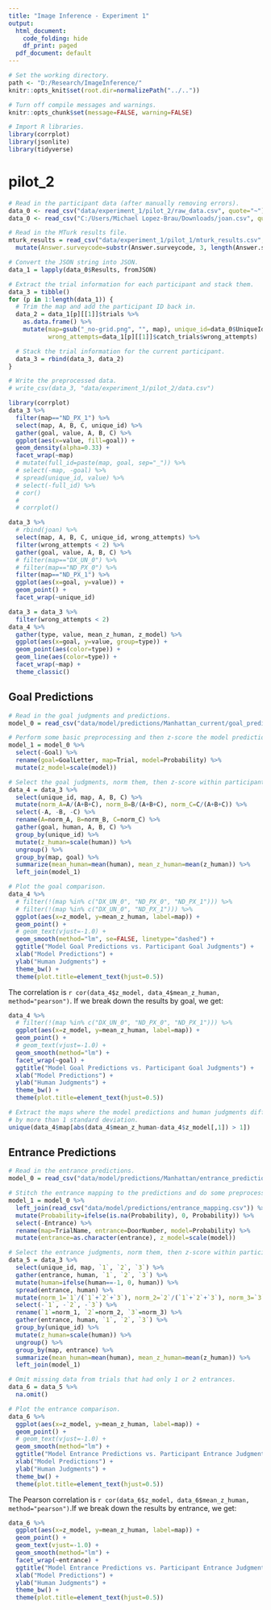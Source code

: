 ```yaml
---
title: "Image Inference - Experiment 1"
output:
  html_document:
    code_folding: hide
    df_print: paged
  pdf_document: default
---
```


```r
# Set the working directory.
path <- "D:/Research/ImageInference/"
knitr::opts_knit$set(root.dir=normalizePath("../.."))

# Turn off compile messages and warnings.
knitr::opts_chunk$set(message=FALSE, warning=FALSE)
```

```r
# Import R libraries.
library(corrplot)
library(jsonlite)
library(tidyverse)
```
<!--
# pilot_0

Some of the supplemental information collected from participants was lost due to lack of sanitizing inputs:

- Participant 5YIBOVS: Questionnaire cut off after "problems". Reconstructing form with blank entries.
- Participant Gx3kOR2: Questionnaire cut off in the middle of their response in "problems". Ending response at current location and reconstructing form with blank entries.
- Participant 9UhOHcJ: Questionnaire cut off in the middle of their response in "problems". Ending response at current location and reconstructing form with blank entries.

```r
# Read in the participant data (after manually removing errors).
data_0 <- read_csv("data/experiment_1/pilot_0/clean_data.csv", quote="~")

# Read in the MTurk results file.
mturk_results = read_csv("data/experiment_1/pilot_0/mturk_results.csv", col_names=TRUE) %>%
  mutate(Answer.surveycode=substr(Answer.surveycode, 3, length(Answer.surveycode)))

# Filter out any duplicate database entries based on the MTurk results file.
duplicates <- setdiff(data_0$UniqueId, mturk_results$Answer.surveycode)
data_1 <- data_0 %>%
  filter(!(UniqueId %in% duplicates))

# Convert the JSON string into JSON.
data_2 = lapply(data_1$Results, fromJSON)

# Extract the trial information for each participant and stack them.
data_4 = tibble()
for (p in 1:length(data_2)) {
  # Trim the layout and add the participant ID back in.
  data_3 = data_2[p][[1]]$trials %>%
    as.data.frame() %>%
    mutate(layout=gsub("_no-grid.png", "", layout), unique_id=data_1$UniqueId[p])

  # Stack the trial information for the current participant.
  data_4 = rbind(data_4, data_3)
}

# Write the preprocessed data.
# write_csv(data_4, "data/experiment_1/pilot_0/data.csv")
```

## Goal Predictions

```r
# Read in the goal judgments and predictions.
model_0 = read_csv("data/model/predictions/Manhattan/goal_predictions.csv")

# Perform some basic preprocessing and then z-score the model predictions.
model_1 = model_0 %>%
  select(-Goal) %>%
  rename(goal=GoalLetter, layout=Trial, model=Probability) %>%
  mutate(z_model=scale(model))

# Select the goal judgments, norm them, then z-score within participants.
data_5 = data_4 %>%
  select(unique_id, layout, A, B, C) %>%
  mutate(norm_A=A/(A+B+C), norm_B=B/(A+B+C), norm_C=C/(A+B+C)) %>%
  select(-A, -B, -C) %>%
  rename(A=norm_A, B=norm_B, C=norm_C) %>%
  gather(goal, human, A, B, C) %>%
  group_by(unique_id) %>%
  mutate(z_human=scale(human)) %>%
  ungroup() %>%
  group_by(layout, goal) %>%
  summarize(mean_human=mean(human), mean_z_human=mean(z_human)) %>%
  left_join(model_1)

# Plot the goal comparison.
data_5 %>%  
  ggplot(aes(x=z_model, y=mean_z_human, label=layout)) +
  geom_point() +
  geom_smooth(method="lm") +
  ggtitle("Model Goal Predictions vs. Participant Goal Judgments") +
  xlab("Model Predictions") +
  ylab("Human Judgments") +
  theme_bw() +
  theme(plot.title=element_text(hjust=0.5))
```

The correlation is `r cor(data_5$z_model, data_5$mean_z_human, method="pearson")`. If we break down the results by goal, we get:

```r
data_5 %>%
  ggplot(aes(x=z_model, y=mean_z_human, label=layout)) +
  geom_point() +
  geom_smooth(method="lm") +
  facet_wrap(~goal) +
  ggtitle("Model Goal Predictions vs. Participant Goal Judgments") +
  xlab("Model Predictions") +
  ylab("Human Judgments") +
  theme_bw() +
  theme(plot.title=element_text(hjust=0.5))
```

```r
# Extract the maps where the model predictions and human judgments differ
# by more than 1 standard deviation.
unique(data_5$layout[abs(data_5$mean_z_human-data_5$z_model[,1]) > 1])
```

## Entrance Predictions

```r
# Read in the entrance predictions.
model_0 = read_csv("data/model/predictions/Manhattan/entrance_predictions.csv")

# Stitch the entrance mapping to the predictions and do some preprocessing.
model_1 = model_0 %>%
  left_join(read_csv("data/model/predictions/entrance_mapping.csv")) %>%
  mutate(Probability=ifelse(is.na(Probability), 0, Probability)) %>%
  select(-Entrance) %>%
  rename(layout=TrialName, entrance=DoorNumber, model=Probability) %>%
  mutate(entrance=as.character(entrance), z_model=scale(model))

# Select the entrance judgments, norm them, then z-score within participants.
data_6 = data_4 %>%
  select(unique_id, layout, `1`, `2`, `3`) %>%
  gather(entrance, human, `1`, `2`, `3`) %>%
  mutate(human=ifelse(human==-1, 0, human)) %>%
  spread(entrance, human) %>%
  mutate(norm_1=`1`/(`1`+`2`+`3`), norm_2=`2`/(`1`+`2`+`3`), norm_3=`3`/(`1`+`2`+`3`)) %>%
  select(-`1`, -`2`, -`3`) %>%
  rename(`1`=norm_1, `2`=norm_2, `3`=norm_3) %>%
  gather(entrance, human, `1`, `2`, `3`) %>%
  group_by(unique_id) %>%
  mutate(z_human=scale(human)) %>%
  ungroup() %>%
  group_by(layout, entrance) %>%
  summarize(mean_human=mean(human), mean_z_human=mean(z_human)) %>%
  left_join(model_1)

# Omit missing data from trials that had only 1 or 2 entrances.
data_7 = data_6 %>%
  na.omit()

# Plot the entrance comparison.
data_7 %>%
  ggplot(aes(x=z_model, y=mean_z_human, label=layout)) +
  geom_point() +
  geom_smooth(method="lm") +
  ggtitle("Model Entrance Predictions vs. Participant Entrance Judgments") +
  xlab("Model Predictions") +
  ylab("Human Judgments") +
  theme_bw() +
  theme(plot.title=element_text(hjust=0.5))
```

The Pearson correlation is `r cor(data_7$z_model, data_7$mean_z_human, method="pearson")`.If we break down the results by entrance, we get:

```r
data_7 %>%
  ggplot(aes(x=z_model, y=mean_z_human, label=layout)) +
  geom_point() +
  geom_smooth(method="lm") +
  facet_wrap(~entrance) +
  ggtitle("Model Entrance Predictions vs. Participant Entrance Judgments") +
  xlab("Model Predictions") +
  ylab("Human Judgments") +
  theme_bw() +
  theme(plot.title=element_text(hjust=0.5))
```

# pilot_1

One participant used their worker ID as the survey code. `UN_NX_0` also had the wrong corner labels.

```r
# Read in the participant data (after manually removing errors).
data_0 <- read_csv("data/experiment_1/pilot_1/raw_data.csv", quote="~")

# Read in the MTurk results file.
mturk_results = read_csv("data/experiment_1/pilot_1/mturk_results.csv", col_names=TRUE) %>%
  mutate(Answer.surveycode=substr(Answer.surveycode, 3, length(Answer.surveycode)))

# Convert the JSON string into JSON.
data_1 = lapply(data_0$Results, fromJSON)

# Extract the trial information for each participant and stack them.
data_3 = tibble()
for (p in 1:length(data_1)) {
  # Trim the map and add the participant ID back in.
  data_2 = data_1[p][[1]]$trials %>%
    as.data.frame() %>%
    mutate(map=gsub("_no-grid.png", "", map), unique_id=data_0$UniqueId[p])

  # Stack the trial information for the current participant.
  data_3 = rbind(data_3, data_2)
}

# Write the preprocessed data.
# write_csv(data_3, "data/experiment_1/pilot_1/data.csv")
```

## Goal Predictions

```r
# Read in the goal judgments and predictions.
model_0 = read_csv("data/model/predictions/Manhattan/goal_predictions.csv")

# Perform some basic preprocessing and then z-score the model predictions.
model_1 = model_0 %>%
  select(-Goal) %>%
  rename(goal=GoalLetter, map=Trial, model=Probability) %>%
  mutate(z_model=scale(model))

# Select the goal judgments, norm them, then z-score within participants.
data_4 = data_3 %>%
  select(unique_id, map, A, B, C) %>%
  mutate(norm_A=A/(A+B+C), norm_B=B/(A+B+C), norm_C=C/(A+B+C)) %>%
  select(-A, -B, -C) %>%
  rename(A=norm_A, B=norm_B, C=norm_C) %>%
  gather(goal, human, A, B, C) %>%
  group_by(unique_id) %>%
  mutate(z_human=scale(human)) %>%
  ungroup() %>%
  group_by(map, goal) %>%
  summarize(mean_human=mean(human), mean_z_human=mean(z_human)) %>%
  left_join(model_1)

# Plot the goal comparison.
data_4 %>%  
  ggplot(aes(x=z_model, y=mean_z_human, label=map)) +
  geom_point() +
  geom_smooth(method="lm") +
  ggtitle("Model Goal Predictions vs. Participant Goal Judgments") +
  xlab("Model Predictions") +
  ylab("Human Judgments") +
  theme_bw() +
  theme(plot.title=element_text(hjust=0.5))
```

The correlation is `r cor(data_4$z_model, data_4$mean_z_human, method="pearson")`. If we break down the results by goal, we get:

```r
data_4 %>%
  ggplot(aes(x=z_model, y=mean_z_human, label=map)) +
  geom_point() +
  geom_smooth(method="lm") +
  facet_wrap(~goal) +
  ggtitle("Model Goal Predictions vs. Participant Goal Judgments") +
  xlab("Model Predictions") +
  ylab("Human Judgments") +
  theme_bw() +
  theme(plot.title=element_text(hjust=0.5))
```

```r
# Extract the maps where the model predictions and human judgments differ
# by more than 1 standard deviation.
unique(data_4$map[abs(data_4$mean_z_human-data_4$z_model[,1]) > 1])
```

## Entrance Predictions

```r
# Read in the entrance predictions.
model_0 = read_csv("data/model/predictions/Manhattan/entrance_predictions.csv")

# Stitch the entrance mapping to the predictions and do some preprocessing.
model_1 = model_0 %>%
  left_join(read_csv("data/model/predictions/entrance_mapping.csv")) %>%
  mutate(Probability=ifelse(is.na(Probability), 0, Probability)) %>%
  select(-Entrance) %>%
  rename(map=TrialName, entrance=DoorNumber, model=Probability) %>%
  mutate(entrance=as.character(entrance), z_model=scale(model))

# Select the entrance judgments, norm them, then z-score within participants.
data_5 = data_3 %>%
  select(unique_id, map, `1`, `2`, `3`) %>%
  gather(entrance, human, `1`, `2`, `3`) %>%
  mutate(human=ifelse(human==-1, 0, human)) %>%
  spread(entrance, human) %>%
  mutate(norm_1=`1`/(`1`+`2`+`3`), norm_2=`2`/(`1`+`2`+`3`), norm_3=`3`/(`1`+`2`+`3`)) %>%
  select(-`1`, -`2`, -`3`) %>%
  rename(`1`=norm_1, `2`=norm_2, `3`=norm_3) %>%
  gather(entrance, human, `1`, `2`, `3`) %>%
  group_by(unique_id) %>%
  mutate(z_human=scale(human)) %>%
  ungroup() %>%
  group_by(map, entrance) %>%
  summarize(mean_human=mean(human), mean_z_human=mean(z_human)) %>%
  left_join(model_1)

# Omit missing data from trials that had only 1 or 2 entrances.
data_6 = data_5 %>%
  na.omit()

# Plot the entrance comparison.
data_6 %>%
  ggplot(aes(x=z_model, y=mean_z_human, label=map)) +
  geom_point() +
  geom_text(vjust=1.5) +
  geom_smooth(method="lm") +
  ggtitle("Model Entrance Predictions vs. Participant Entrance Judgments") +
  xlab("Model Predictions") +
  ylab("Human Judgments") +
  theme_bw() +
  theme(plot.title=element_text(hjust=0.5))
```

The Pearson correlation is `r cor(data_6$z_model, data_6$mean_z_human, method="pearson")`.If we break down the results by entrance, we get:

```r
data_6 %>%
  ggplot(aes(x=z_model, y=mean_z_human, label=map)) +
  geom_point() +
  geom_smooth(method="lm") +
  facet_wrap(~entrance) +
  ggtitle("Model Entrance Predictions vs. Participant Entrance Judgments") +
  xlab("Model Predictions") +
  ylab("Human Judgments") +
  theme_bw() +
  theme(plot.title=element_text(hjust=0.5))
```

-->
# pilot_2

```r
# Read in the participant data (after manually removing errors).
data_0 <- read_csv("data/experiment_1/pilot_2/raw_data.csv", quote="~")
data_0 <- read_csv("C:/Users/Michael Lopez-Brau/Downloads/joan.csv", quote="~")

# Read in the MTurk results file.
mturk_results = read_csv("data/experiment_1/pilot_1/mturk_results.csv", col_names=TRUE) %>%
  mutate(Answer.surveycode=substr(Answer.surveycode, 3, length(Answer.surveycode)))

# Convert the JSON string into JSON.
data_1 = lapply(data_0$Results, fromJSON)

# Extract the trial information for each participant and stack them.
data_3 = tibble()
for (p in 1:length(data_1)) {
  # Trim the map and add the participant ID back in.
  data_2 = data_1[p][[1]]$trials %>%
    as.data.frame() %>%
    mutate(map=gsub("_no-grid.png", "", map), unique_id=data_0$UniqueId[p],
           wrong_attempts=data_1[p][[1]]$catch_trials$wrong_attempts)

  # Stack the trial information for the current participant.
  data_3 = rbind(data_3, data_2)
}

# Write the preprocessed data.
# write_csv(data_3, "data/experiment_1/pilot_2/data.csv")
```

```r
library(corrplot)
data_3 %>%
  filter(map=="ND_PX_1") %>%
  select(map, A, B, C, unique_id) %>%
  gather(goal, value, A, B, C) %>%
  ggplot(aes(x=value, fill=goal)) +
  geom_density(alpha=0.33) +
  facet_wrap(~map)
  # mutate(full_id=paste(map, goal, sep="_")) %>%
  # select(-map, -goal) %>%
  # spread(unique_id, value) %>%
  # select(-full_id) %>%
  # cor()
  # 
  # corrplot()

data_3 %>%
  # rbind(joan) %>%
  select(map, A, B, C, unique_id, wrong_attempts) %>%
  filter(wrong_attempts < 2) %>%
  gather(goal, value, A, B, C) %>%
  # filter(map=="DX_UN_0") %>%
  # filter(map=="ND_PX_0") %>%
  filter(map=="ND_PX_1") %>%
  ggplot(aes(x=goal, y=value)) + 
  geom_point() + 
  facet_wrap(~unique_id)

data_3 = data_3 %>% 
  filter(wrong_attempts < 2)
data_4 %>%
  gather(type, value, mean_z_human, z_model) %>%
  ggplot(aes(x=goal, y=value, group=type)) +
  geom_point(aes(color=type)) +
  geom_line(aes(color=type)) + 
  facet_wrap(~map) +
  theme_classic()
```

## Goal Predictions

```r
# Read in the goal judgments and predictions.
model_0 = read_csv("data/model/predictions/Manhattan_current/goal_predictions.csv")

# Perform some basic preprocessing and then z-score the model predictions.
model_1 = model_0 %>%
  select(-Goal) %>%
  rename(goal=GoalLetter, map=Trial, model=Probability) %>%
  mutate(z_model=scale(model))

# Select the goal judgments, norm them, then z-score within participants.
data_4 = data_3 %>%
  select(unique_id, map, A, B, C) %>%
  mutate(norm_A=A/(A+B+C), norm_B=B/(A+B+C), norm_C=C/(A+B+C)) %>%
  select(-A, -B, -C) %>%
  rename(A=norm_A, B=norm_B, C=norm_C) %>%
  gather(goal, human, A, B, C) %>%
  group_by(unique_id) %>%
  mutate(z_human=scale(human)) %>%
  ungroup() %>%
  group_by(map, goal) %>%
  summarize(mean_human=mean(human), mean_z_human=mean(z_human)) %>%
  left_join(model_1)

# Plot the goal comparison.
data_4 %>%
  # filter(!(map %in% c("DX_UN_0", "ND_PX_0", "ND_PX_1"))) %>%
  # filter(!(map %in% c("DX_UN_0", "ND_PX_1"))) %>%
  ggplot(aes(x=z_model, y=mean_z_human, label=map)) +
  geom_point() +
  # geom_text(vjust=-1.0) +
  geom_smooth(method="lm", se=FALSE, linetype="dashed") +
  ggtitle("Model Goal Predictions vs. Participant Goal Judgments") +
  xlab("Model Predictions") +
  ylab("Human Judgments") +
  theme_bw() +
  theme(plot.title=element_text(hjust=0.5))
```

The correlation is `r cor(data_4$z_model, data_4$mean_z_human, method="pearson")`. If we break down the results by goal, we get:

```r
data_4 %>%
  # filter(!(map %in% c("DX_UN_0", "ND_PX_0", "ND_PX_1"))) %>%
  ggplot(aes(x=z_model, y=mean_z_human, label=map)) +
  geom_point() +
  # geom_text(vjust=-1.0) +
  geom_smooth(method="lm") +
  facet_wrap(~goal) +
  ggtitle("Model Goal Predictions vs. Participant Goal Judgments") +
  xlab("Model Predictions") +
  ylab("Human Judgments") +
  theme_bw() +
  theme(plot.title=element_text(hjust=0.5))
```

```r
# Extract the maps where the model predictions and human judgments differ
# by more than 1 standard deviation.
unique(data_4$map[abs(data_4$mean_z_human-data_4$z_model[,1]) > 1])
```

## Entrance Predictions

```r
# Read in the entrance predictions.
model_0 = read_csv("data/model/predictions/Manhattan/entrance_predictions.csv")

# Stitch the entrance mapping to the predictions and do some preprocessing.
model_1 = model_0 %>%
  left_join(read_csv("data/model/predictions/entrance_mapping.csv")) %>%
  mutate(Probability=ifelse(is.na(Probability), 0, Probability)) %>%
  select(-Entrance) %>%
  rename(map=TrialName, entrance=DoorNumber, model=Probability) %>%
  mutate(entrance=as.character(entrance), z_model=scale(model))

# Select the entrance judgments, norm them, then z-score within participants.
data_5 = data_3 %>%
  select(unique_id, map, `1`, `2`, `3`) %>%
  gather(entrance, human, `1`, `2`, `3`) %>%
  mutate(human=ifelse(human==-1, 0, human)) %>%
  spread(entrance, human) %>%
  mutate(norm_1=`1`/(`1`+`2`+`3`), norm_2=`2`/(`1`+`2`+`3`), norm_3=`3`/(`1`+`2`+`3`)) %>%
  select(-`1`, -`2`, -`3`) %>%
  rename(`1`=norm_1, `2`=norm_2, `3`=norm_3) %>%
  gather(entrance, human, `1`, `2`, `3`) %>%
  group_by(unique_id) %>%
  mutate(z_human=scale(human)) %>%
  ungroup() %>%
  group_by(map, entrance) %>%
  summarize(mean_human=mean(human), mean_z_human=mean(z_human)) %>%
  left_join(model_1)

# Omit missing data from trials that had only 1 or 2 entrances.
data_6 = data_5 %>%
  na.omit()

# Plot the entrance comparison.
data_6 %>%
  ggplot(aes(x=z_model, y=mean_z_human, label=map)) +
  geom_point() +
  # geom_text(vjust=-1.0) +
  geom_smooth(method="lm") +
  ggtitle("Model Entrance Predictions vs. Participant Entrance Judgments") +
  xlab("Model Predictions") +
  ylab("Human Judgments") +
  theme_bw() +
  theme(plot.title=element_text(hjust=0.5))
```

The Pearson correlation is `r cor(data_6$z_model, data_6$mean_z_human, method="pearson")`.If we break down the results by entrance, we get:

```r
data_6 %>%
  ggplot(aes(x=z_model, y=mean_z_human, label=map)) +
  geom_point() +
  geom_text(vjust=-1.0) +
  geom_smooth(method="lm") +
  facet_wrap(~entrance) +
  ggtitle("Model Entrance Predictions vs. Participant Entrance Judgments") +
  xlab("Model Predictions") +
  ylab("Human Judgments") +
  theme_bw() +
  theme(plot.title=element_text(hjust=0.5))
```